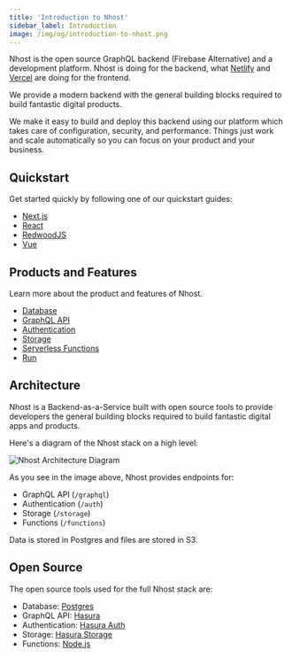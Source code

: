 ```yaml
---
title: 'Introduction to Nhost'
sidebar_label: Introduction
image: /img/og/introduction-to-nhost.png
---
```


Nhost is the open source GraphQL backend (Firebase Alternative) and a development platform. Nhost is doing for the backend, what [Netlify](https://netlify.com/) and [Vercel](https://vercel.com/) are doing for the frontend.

We provide a modern backend with the general building blocks required to build fantastic digital products.

We make it easy to build and deploy this backend using our platform which takes care of configuration, security, and performance. Things just work and scale automatically so you can focus on your product and your business.

## Quickstart

Get started quickly by following one of our quickstart guides:

- [Next.js](/quickstarts/nextjs)
- [React](/quickstarts/react)
- [RedwoodJS](/quickstarts/redwoodjs)
- [Vue](/quickstarts/vue)

## Products and Features

Learn more about the product and features of Nhost.

- [Database](/database)
- [GraphQL API](/graphql)
- [Authentication](/authentication)
- [Storage](/storage)
- [Serverless Functions](/serverless-functions)
- [Run](/run)

## Architecture

Nhost is a Backend-as-a-Service built with open source tools to provide developers the general building blocks required to build fantastic digital apps and products.

Here's a diagram of the Nhost stack on a high level:

![Nhost Architecture Diagram](/img/architecture/nhost-diagram.png)

As you see in the image above, Nhost provides endpoints for:

- GraphQL API (`/graphql`)
- Authentication (`/auth`)
- Storage (`/storage`)
- Functions (`/functions`)

Data is stored in Postgres and files are stored in S3.

## Open Source

The open source tools used for the full Nhost stack are:

- Database: [Postgres](https://www.postgresql.org/)
- GraphQL API: [Hasura](https://github.com/hasura/graphql-engine)
- Authentication: [Hasura Auth](https://github.com/nhost/hasura-auth)
- Storage: [Hasura Storage](https://github.com/nhost/hasura-storage)
- Functions: [Node.js](https://nodejs.org/en/)
